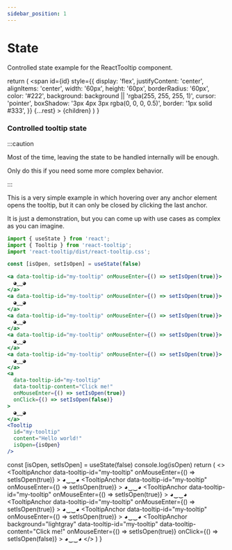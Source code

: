 ```yaml
---
sidebar_position: 1
---
```


# State

Controlled state example for the ReactTooltip component.


  return (
    <span
      id={id}
      style={{
        display: 'flex',
        justifyContent: 'center',
        alignItems: 'center',
        width: '60px',
        height: '60px',
        borderRadius: '60px',
        color: '#222',
        background: background || 'rgba(255, 255, 255, 1)',
        cursor: 'pointer',
        boxShadow: '3px 4px 3px rgba(0, 0, 0, 0.5)',
        border: '1px solid #333',
      }}
      {...rest}
    >
      {children}
    </span>
  )
}

### Controlled tooltip state

:::caution

Most of the time, leaving the state to be handled internally will be enough.

Only do this if you need some more complex behavior.

:::

This is a very simple example in which hovering over any anchor element opens the tooltip, but it can only be closed by clicking the last anchor.

It is just a demonstration, but you can come up with use cases as complex as you can imagine.

```jsx
import { useState } from 'react';
import { Tooltip } from 'react-tooltip';
import 'react-tooltip/dist/react-tooltip.css';

const [isOpen, setIsOpen] = useState(false)

<a data-tooltip-id="my-tooltip" onMouseEnter={() => setIsOpen(true)}>
  ◕‿‿◕
</a>
<a data-tooltip-id="my-tooltip" onMouseEnter={() => setIsOpen(true)}>
  ◕‿‿◕
</a>
<a data-tooltip-id="my-tooltip" onMouseEnter={() => setIsOpen(true)}>
  ◕‿‿◕
</a>
<a data-tooltip-id="my-tooltip" onMouseEnter={() => setIsOpen(true)}>
  ◕‿‿◕
</a>
<a data-tooltip-id="my-tooltip" onMouseEnter={() => setIsOpen(true)}>
  ◕‿‿◕
</a>
<a
  data-tooltip-id="my-tooltip"
  data-tooltip-content="Click me!"
  onMouseEnter={() => setIsOpen(true)}
  onClick={() => setIsOpen(false)}
>
  ◕‿‿◕
</a>
<Tooltip
  id="my-tooltip"
  content="Hello world!"
  isOpen={isOpen}
/>
```

  const [isOpen, setIsOpen] = useState(false)
  console.log(isOpen)
  return (
    <>
      <TooltipAnchor
        data-tooltip-id="my-tooltip"
        onMouseEnter={() => setIsOpen(true)}
      >
        ◕‿‿◕
      </TooltipAnchor>
      <TooltipAnchor
        data-tooltip-id="my-tooltip"
        onMouseEnter={() => setIsOpen(true)}
      >
        ◕‿‿◕
      </TooltipAnchor>
      <TooltipAnchor
        data-tooltip-id="my-tooltip"
        onMouseEnter={() => setIsOpen(true)}
      >
        ◕‿‿◕
      </TooltipAnchor>
      <TooltipAnchor
        data-tooltip-id="my-tooltip"
        onMouseEnter={() => setIsOpen(true)}
      >
        ◕‿‿◕
      </TooltipAnchor>
      <TooltipAnchor
        data-tooltip-id="my-tooltip"
        onMouseEnter={() => setIsOpen(true)}
      >
        ◕‿‿◕
      </TooltipAnchor>
      <TooltipAnchor
        background="lightgray"
        data-tooltip-id="my-tooltip"
        data-tooltip-content="Click me!"
        onMouseEnter={() => setIsOpen(true)}
        onClick={() => setIsOpen(false)}
      >
        ◕‿‿◕
      </TooltipAnchor>
      <Tooltip
        id="my-tooltip"
        content="Hello world!"
        isOpen={isOpen}
      />
    </>
  )
}

<div style={{ display: 'flex', columnGap: '8px', justifyContent: 'center', paddingTop: '36px' }}>
  <ControlledStateExample />
</div>
